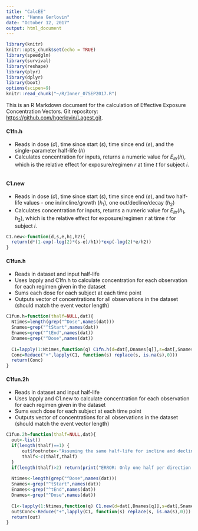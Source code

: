 ```yaml
---
title: "CalcEE"
author: "Hanna Gerlovin"
date: "October 12, 2017"
output: html_document
---
```


```r
library(knitr)
knitr::opts_chunk$set(echo = TRUE)
library(speedglm)
library(survival)
library(reshape)
library(plyr)
library(dplyr)
library(boot)
options(scipen=9)
knitr::read_chunk("~/R/Inner_07SEP2017.R")
```

This is an R Markdown document for the calculation of Effective Exposure Concentration Vectors. Git repository: <https://github.com/hgerlovin/Lagest.git>.

#### C1fn.h

* Reads in dose ($d$), time since start ($s$), time since end ($e$), and the single-parameter half-life ($h$)
* Calculates concentration for inputs, returns a numeric value for $E_{itr}(h)$, which is the relative effect for exposure/regimen $r$ at time $t$ for subject $i$.

```r
```


#### C1.new

* Reads in dose ($d$), time since start ($s$), time since end ($e$), and two half-life values - one in/incline/growth ($h_{1}$), one out/decline/decay ($h_{2}$)
* Calculates concentration for inputs, returns a numeric value for $E_{itr}(h_{1},h_{2})$, which is the relative effect for exposure/regimen $r$ at time $t$ for subject $i$.

```r
C1.new<-function(d,s,e,h1,h2){
  return(d*(1-exp(-log(2)*(s-e)/h1))*exp(-log(2)*e/h2))
}
```

#### C1fun.h

* Reads in dataset and input half-life
* Uses lapply  and C1fn.h to calculate concentration for each observation for each regimen given in the dataset
* Sums each dose for each subject at each time point
* Outputs vector of concentrations for all observations in the dataset (should match the event vector length)

```r
C1fun.h=function(thalf=NULL,dat){
  Ntimes=length(grep("^Dose",names(dat)))
  Snames=grep("^tStart",names(dat))
  Enames=grep("^tEnd",names(dat))
  Dnames=grep("^Dose",names(dat))
  
  C1=lapply(1:Ntimes,function(q) C1fn.h(d=dat[,Dnames[q]],s=dat[,Snames[q]],e=dat[,Enames[q]],h=thalf))
  Conc=Reduce("+",lapply(C1, function(s) replace(s, is.na(s),0)))
  return(Conc)
}
```

#### C1fun.2h

* Reads in dataset and input half-life
* Uses lapply and C1.new to calculate concentration for each observation for each regimen given in the dataset
* Sums each dose for each subject at each time point
* Outputs vector of concentrations for all observations in the dataset (should match the event vector length)

```r
C1fun.2h=function(thalf=NULL,dat){
  out<-list()
  if(length(thalf)==1) {
      out$footnote<-"Assuming the same half-life for incline and decline"
      thalf<-c(thalf,thalf)
  }
  if(length(thalf)>2) return(print("ERROR: Only one half per direction allowed"))
  
  Ntimes<-length(grep("^Dose",names(dat)))
  Snames<-grep("^tStart",names(dat))
  Enames<-grep("^tEnd",names(dat))
  Dnames<-grep("^Dose",names(dat))
  
  C1<-lapply(1:Ntimes,function(q) C1.new(d=dat[,Dnames[q]],s=dat[,Snames[q]],e=dat[,Enames[q]],h1=thalf[1],h2=thalf[2]))
  out$Conc<-Reduce("+",lapply(C1, function(s) replace(s, is.na(s),0)))
  return(out)
}
```

